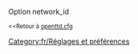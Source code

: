 {{fr/Amorce}}
Option network_id

<small><<Retour à [[fr/Archive/Manual/Settings/Openttd.cfg|openttd.cfg]]</small>
[[Category:fr/Réglages et préférences]]